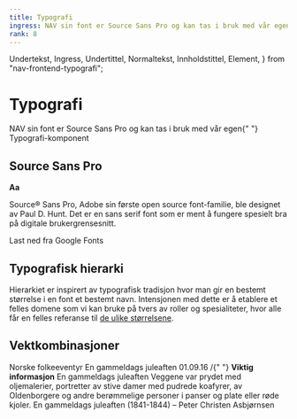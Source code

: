 ```yaml
---
title: Typografi
ingress: NAV sin font er Source Sans Pro og kan tas i bruk med vår egen Typografi-komponent
rank: 8
---
```


  Undertekst,
  Ingress,
  Undertittel,
  Normaltekst,
  Innholdstittel,
  Element,
} from "nav-frontend-typografi";

# Typografi

<Ingress>
  NAV sin font er Source Sans Pro og kan tas i bruk med vår egen{" "}
  <Lenke border href="/components/typografi">
    Typografi-komponent
  </Lenke>
</Ingress>

## Source Sans Pro

<div className="sanspro--padding">
  <strong className="strongAa">Aa</strong>
  <p>
    Source® Sans Pro, Adobe sin første open source font-familie, ble designet av
    Paul D. Hunt. Det er en sans serif font som er ment å fungere spesielt bra
    på digitale brukergrensesnitt.
  </p>
</div>

<Lenkepanel border href="https://fonts.google.com/specimen/Source+Sans+Pro">
  Last ned fra Google Fonts
</Lenkepanel>

## Typografisk hierarki

Hierarkiet er inspirert av typografisk tradisjon hvor man gir en bestemt størrelse i en font et bestemt navn. Intensjonen med dette er å etablere et felles domene som vi kan bruke på tvers av roller og spesialiteter, hvor alle får en felles referanse til [de ulike størrelsene](/components/typografi).

## Vektkombinasjoner

<Panel className="panel--grey">
  <Normaltekst>Norske folkeeventyr</Normaltekst>
  <Innholdstittel>En gammeldags juleaften</Innholdstittel>
</Panel>

<Panel className="panel--grey">
  <Normaltekst>
    01.09.16 /{" "}
    <Undertekst tag="span">
      <strong>Viktig informasjon</strong>
    </Undertekst>
  </Normaltekst>
  <Undertittel style={{ margin: "0.5rem 0" }}>
    En gammeldags juleaften
  </Undertittel>
  <Normaltekst>
    Veggene var prydet med oljemalerier, portretter av stive damer med pudrede
    koafyrer, av Oldenborgere og andre berømmelige personer i panser og plate
    eller røde kjoler.
  </Normaltekst>
</Panel>

<Panel className="panel--grey">
  <Undertittel style={{ margin: "0.5rem 0" }}>
    En gammeldags juleaften
  </Undertittel>
  <Normaltekst>(1841-1844) – Peter Christen Asbjørnsen</Normaltekst>
</Panel>
